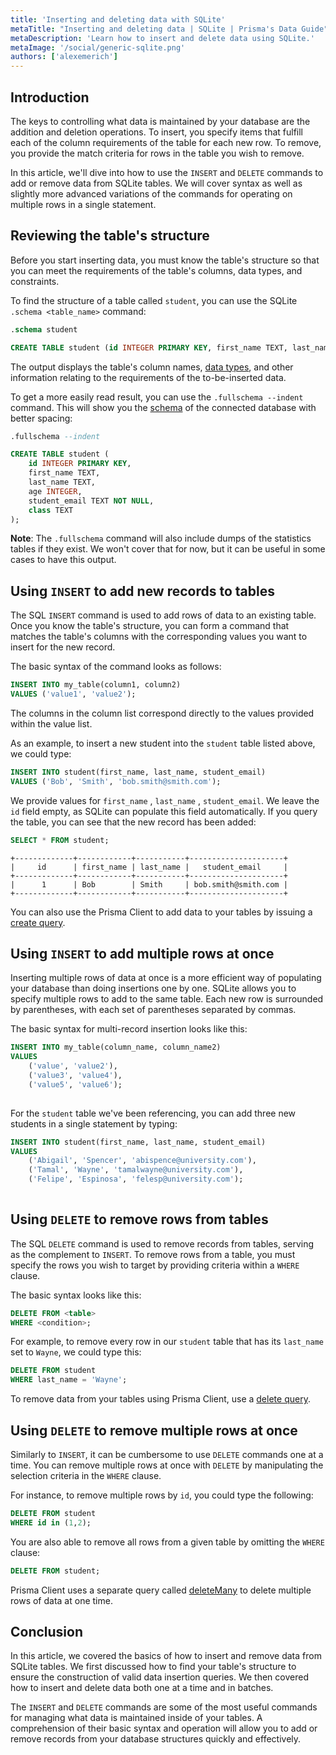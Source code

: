 ```yaml
---
title: 'Inserting and deleting data with SQLite'
metaTitle: "Inserting and deleting data | SQLite | Prisma's Data Guide"
metaDescription: 'Learn how to insert and delete data using SQLite.'
metaImage: '/social/generic-sqlite.png'
authors: ['alexemerich']
---
```


## Introduction

The keys to controlling what data is maintained by your database are the addition and deletion operations. To insert, you specify items that fulfill each of the column requirements of the table for each new row. To remove, you provide the match criteria for rows in the table you wish to remove.

In this article, we'll dive into how to use the `INSERT` and `DELETE` commands to add or remove data from SQLite tables. We will cover syntax as well as slightly more advanced variations of the commands for operating on multiple rows in a single statement.

## Reviewing the table's structure

Before you start inserting data, you must know the table's structure so that you can meet the requirements of the table's columns, data types, and constraints.

To find the structure of a table called `student`, you can use the SQLite `.schema <table_name>` command:

```sql
.schema student
```

```sql
CREATE TABLE student (id INTEGER PRIMARY KEY, first_name TEXT, last_name TEXT, age INTEGER, student_email TEXT NOT NULL, class TEXT);
```

The output displays the table's column names, [data types](/intro/database-glossary#data-type), and other information relating to the requirements of the to-be-inserted data.

To get a more easily read result, you can use the `.fullschema --indent` command. This will show you the [schema](/intro/database-glossary#schema) of the connected database with better spacing:

```sql
.fullschema --indent
```

```sql
CREATE TABLE student (
	id INTEGER PRIMARY KEY, 
	first_name TEXT, 
	last_name TEXT, 
	age INTEGER, 
	student_email TEXT NOT NULL, 
	class TEXT
);
```

**Note**: The `.fullschema` command will also include dumps of the statistics tables if they exist. We won't cover that for now, but it can be useful in some cases to have this output.

## Using `INSERT` to add new records to tables

The SQL `INSERT` command is used to add rows of data to an existing table. Once you know the table's structure, you can form a command that matches the table's columns with the corresponding values you want to insert for the new record.

The basic syntax of the command looks as follows:

```sql
INSERT INTO my_table(column1, column2)
VALUES ('value1', 'value2');
```

The columns in the column list correspond directly to the values provided within the value list.

As an example, to insert a new student into the `student` table listed above, we could type:

```sql
INSERT INTO student(first_name, last_name, student_email)
VALUES ('Bob', 'Smith', 'bob.smith@smith.com');
```

We provide values for `first_name` , `last_name` , `student_email`. We leave the `id` field empty, as SQLite can populate this field automatically. If you query the table, you can see that the new record has been added:

```sql
SELECT * FROM student;
```

```
+-------------+------------+-----------+---------------------+
|     id      | first_name | last_name |   student_email     |
+-------------+------------+-----------+---------------------+
|      1      | Bob        | Smith     | bob.smith@smith.com |
+-------------+------------+-----------+---------------------+
```

<PrismaOutlinks>

You can also use the Prisma Client to add data to your tables by issuing a [create query](/docs/concepts/components/prisma-clientcrud#create).

</PrismaOutlinks>

## Using `INSERT` to add multiple rows at once

Inserting multiple rows of data at once is a more efficient way of populating your database than doing insertions one by one. SQLite allows you to specify multiple rows to add to the same table. Each new row is surrounded by parentheses, with each set of parentheses separated by commas.

The basic syntax for multi-record insertion looks like this:

```sql
INSERT INTO my_table(column_name, column_name2)
VALUES
	('value', 'value2'),
	('value3', 'value4'),
	('value5', 'value6');
	
```

For the `student` table we've been referencing, you can add three new students in a single statement by typing:

```sql
INSERT INTO student(first_name, last_name, student_email)
VALUES
	('Abigail', 'Spencer', 'abispence@university.com'),
	('Tamal', 'Wayne', 'tamalwayne@university.com'),
	('Felipe', 'Espinosa', 'felesp@university.com');
	
```

## Using `DELETE` to remove rows from tables

The SQL `DELETE` command is used to remove records from tables, serving as the complement to `INSERT`. To remove rows from a table, you must specify the rows you wish to target by providing criteria within a `WHERE` clause.

The basic syntax looks like this:

```sql
DELETE FROM <table>
WHERE <condition>;
```

For example, to remove every row in our `student` table that has its `last_name` set to `Wayne`, we could type this:

```sql
DELETE FROM student
WHERE last_name = 'Wayne';
```

<PrismaOutlinks>

To remove data from your tables using Prisma Client, use a [delete query](/docs/concepts/components/prisma-clientcrud#delete).

</PrismaOutlinks>

## Using `DELETE` to remove multiple rows at once

Similarly to `INSERT`, it can be cumbersome to use `DELETE` commands one at a time. You can remove multiple rows at once with `DELETE` by manipulating the selection criteria in the `WHERE` clause.

For instance, to remove multiple rows by `id`, you could type the following:

```sql
DELETE FROM student
WHERE id in (1,2);
```

You are also able to remove all rows from a given table by omitting the `WHERE` clause:

```sql
DELETE FROM student;
```

<PrismaOutlinks>

Prisma Client uses a separate query called [deleteMany](/docs/concepts/components/prisma-clientcrud#deletemany) to delete multiple rows of data at one time.

</PrismaOutlinks>

## Conclusion

In this article, we covered the basics of how to insert and remove data from SQLite tables. We first discussed how to find your table's structure to ensure the construction of valid data insertion queries. We then covered how to insert and delete data both one at a time and in batches.

The `INSERT` and `DELETE` commands are some of the most useful commands for managing what data is maintained inside of your tables. A comprehension of their basic syntax and operation will allow you to add or remove records from your database structures quickly and effectively.

